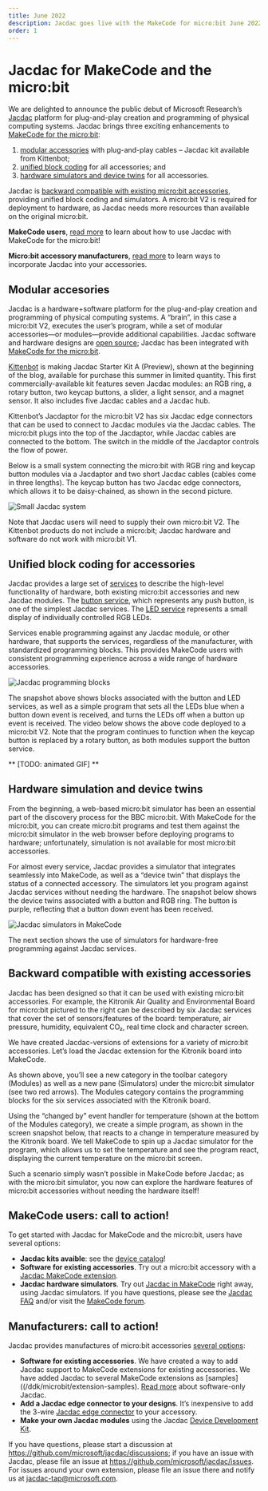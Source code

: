 ```yaml
---
title: June 2022
description: Jacdac goes live with the MakeCode for micro:bit June 2022 update!
order: 1
---
```


# Jacdac for MakeCode and the micro:bit

We are delighted to announce the public debut of Microsoft Research’s [Jacdac](https://aka.ms/jacdac) platform 
for plug-and-play creation and programming of physical computing systems. 
Jacdac brings three exciting enhancements to [MakeCode for the micro:bit](https://makecode.microbit.org/):

1.	[modular accessories](#modular-accesories) with plug-and-play cables – Jacdac kit available from Kittenbot;
2.	[unified block coding](#unified-block-coding-for-accessories) for all accessories; and
3.	[hardware simulators and device twins](#hardware-simulation-and-device-twins) for all accessories.

Jacdac is [backward compatible with existing micro:bit accessories](#backward-compatible-with-existing-accessories), 
providing unified block coding and simulators. A micro:bit V2 is required for deployment to hardware, 
as Jacdac needs more resources than available on the original micro:bit. 

**MakeCode users**, [read more](#makecode-users-call-to-action) to learn about how to use Jacdac with MakeCode for the micro:bit!

**Micro:bit accessory manufacturers**, [read more](#manufacturers-call-to-action) to learn ways to incorporate Jacdac into your accessories. 

## Modular accesories

Jacdac is a hardware+software platform for the plug-and-play creation and programming of physical computing systems. A “brain”, in this case a micro:bit V2, executes the user’s program, while a set of modular accessories—or modules—provide additional capabilities. Jacdac software and hardware designs are [open source](https://microsoft.github.io/jacdac-docs/github/); Jacdac has been integrated with [MakeCode for the micro:bit](https://makecode.microbit.org/).

[Kittenbot](https:/www.kittenbot.cc) is making Jacdac Starter Kit A (Preview), shown at the beginning of the blog, available for purchase this summer in limited quantity. This first commercially-available kit features seven Jacdac modules: an RGB ring, a rotary button, two keycap buttons, a slider, a light sensor, and a magnet sensor. It also includes five Jacdac cables and a Jacdac hub. 

Kittenbot’s Jacdaptor for the micro:bit V2 has six Jacdac edge connectors that can be used to connect to Jacdac modules via the Jacdac cables. The micro:bit plugs into the top of the Jacdaptor, while Jacdac cables are connected to the bottom.  The switch in the middle of the Jacdaptor controls the flow of power.

Below is a small system connecting the micro:bit with RGB ring and keycap button modules via a Jacdaptor and two short Jacdac cables (cables come in three lengths).  The keycap button has two Jacdac edge connectors, which allows it to be daisy-chained, as shown in the second picture.

![Small Jacdac system](./rgbRingAndButton.png)

Note that Jacdac users will need to supply their own micro:bit V2. The Kittenbot products do not include a micro:bit; Jacdac hardware and software do not work with micro:bit V1.

## Unified block coding for accessories

Jacdac provides a large set of [services](/services) to describe the high-level functionality of hardware, both existing micro:bit accessories and new Jacdac modules.  The [button service](/services/button), which represents any push button, is one of the simplest Jacdac services. The [LED service](/services/led) represents a small display of individually controlled RGB LEDs.

Services enable programming against any Jacdac module, or other hardware, that supports the services, regardless of the manufacturer, with standardized programming blocks. This provides MakeCode users with consistent programming experience across a wide range of hardware accessories. 

![Jacdac programming blocks](./JacdacBlocks.png)

The snapshot above shows blocks associated with the button and LED services, as well as a simple program that sets all the LEDs blue when a button down event is received, and turns the LEDs off when a button up event is received.  The video below shows the above code deployed to a micro:bit V2. Note that the program continues to function when the keycap button is replaced by a rotary button, as both modules support the button service.  

** [TODO: animated GIF] **

## Hardware simulation and device twins

From the beginning, a web-based micro:bit simulator has been an essential part of the discovery process for the BBC micro:bit. With MakeCode for the micro:bit, you can create micro:bit programs and test them against the micro:bit simulator in the web browser before deploying programs to hardware; unfortunately, simulation is not available for most micro:bit accessories. 

For almost every service, Jacdac provides a simulator that integrates seamlessly into MakeCode, as well as a “device twin” that displays the status of a connected accessory.  The simulators let you program against Jacdac services without needing the hardware. The snapshot below shows the device twins associated with a button and RGB ring. The button is purple, reflecting that a button down event has been received.

![Jacdac simulators in MakeCode](./JacdacSimulators.png)

The next section shows the use of simulators for hardware-free programming against Jacdac services.

## Backward compatible with existing accessories

Jacdac has been designed so that it can be used with existing micro:bit accessories. For example, the Kitronik Air Quality and Environmental Board for micro:bit pictured to the right can be described by six Jacdac services that cover the set of sensors/features of the board: temperature, air pressure, humidity, equivalent CO₂, real time clock and character screen. 

We have created Jacdac-versions of extensions for a variety of micro:bit accessories. Let’s load the Jacdac extension for the Kitronik board into MakeCode. 

As shown above, you’ll see a new category in the toolbar category (Modules) as well as a new pane (Simulators) under the micro:bit simulator (see two red arrows).  The Modules category contains the programming blocks for the six services associated with the Kitronik board. 

Using the “changed by” event handler for temperature (shown at the bottom of the Modules category), we create a simple program, as shown in the screen snapshot below, that reacts to a change in temperature measured by the Kitronik board. We tell MakeCode to spin up a Jacdac simulator for the program, which allows us to set the temperature and see the program react, displaying the current temperature on the micro:bit screen. 

Such a scenario simply wasn’t possible in MakeCode before Jacdac; as with the micro:bit simulator, you now can explore the hardware features of micro:bit accessories without needing the hardware itself!

## MakeCode users: call to action!

To get started with Jacdac for MakeCode and the micro:bit, users have several options:
-	**Jacdac kits avaible**: see the [device catalog](/devices)!
-	**Software for existing accessories**. Try out a micro:bit accessory with a [Jacdac MakeCode extension](/ddk/microbit/extension-samples).
-	**Jacdac hardware simulators**. Try out [Jacdac in MakeCode](/clients/makecode) right away, using Jacdac simulators.
If you have questions, please see the [Jacdac FAQ](/faq) and/or visit the [MakeCode forum](https://forum.makecode.com/c/jacdac/59).

## Manufacturers: call to action!

Jacdac provides manufactures of micro:bit accessories [several options](/ddk/microbit):
- **Software for existing accessories**. We have created a way to add Jacdac support to MakeCode extensions for existing accessories.  We have added Jacdac to several MakeCode extensions as [samples]((/ddk/microbit/extension-samples).  [Read more](/ddk/microbit/software-only-accessory/) about software-only Jacdac.
- **Add a Jacdac edge connector to your designs**. It’s inexpensive to add the 3-wire [Jacdac edge connector](/ddk/microbit/#low-powered-physical-connector) to your accessory.	
- **Make your own Jacdac modules** using the Jacdac [Device Development Kit](/ddk).

If you have questions, please start a discussion at https://github.com/microsoft/jacdac/discussions; if you have an issue with Jacdac, please file an issue at https://github.com/microsoft/jacdac/issues. For issues around your own extension, please file an issue there and notify us at jacdac-tap@microsoft.com.  
